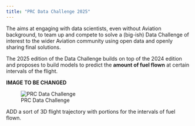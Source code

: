 ```yaml
---
title: "PRC Data Challenge 2025"
---
```


The \acr{PRC} aims at engaging with data scientists, even without
Aviation background, to team up and compete to solve a (big-ish) Data Challenge
of interest to the wider Aviation community using open data and openly sharing
final solutions.

The 2025 edition of the \acr{PRC} Data Challenge builds on top of the 2024
edition and proposes to build \acr{ML} models to predict the **amount of fuel
flown** at certain intervals of the flight.


[**IMAGE TO BE CHANGED**]{fg="white" bg="red"}

![PRC Data Challenge](media/prc_dc25.jpeg)


ADD a sort of 3D flight trajectory with portions for the intervals of fuel flown.